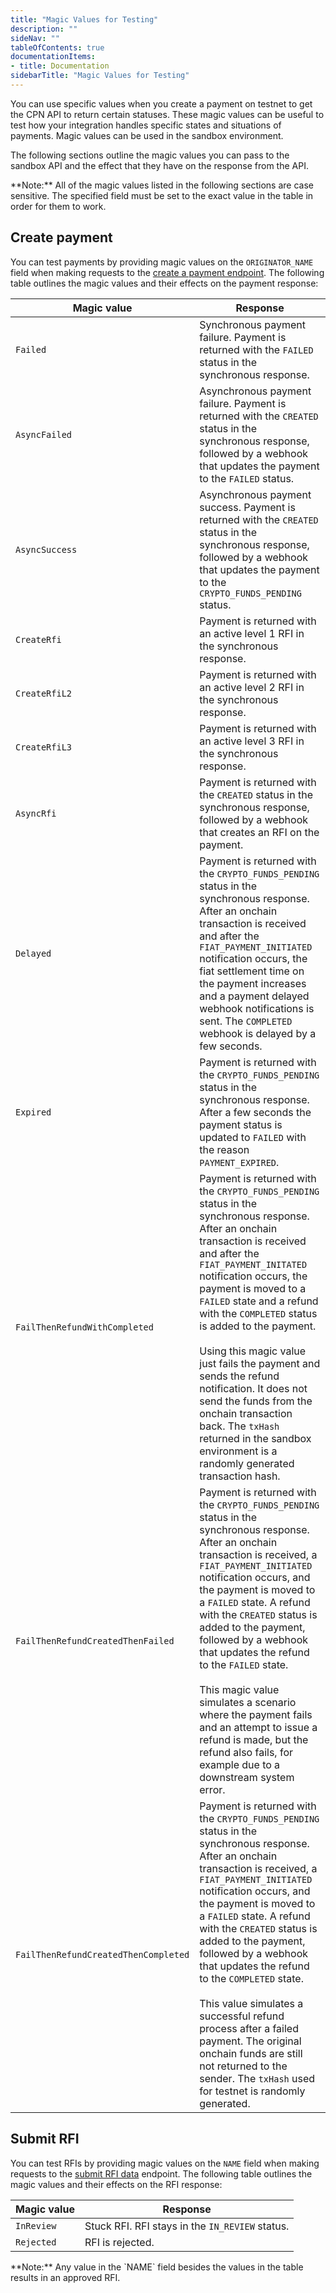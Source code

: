 ```yaml
---
title: "Magic Values for Testing"
description: ""
sideNav: ""
tableOfContents: true
documentationItems: 
- title: Documentation
sidebarTitle: "Magic Values for Testing"
---
```


You can use specific values when you create a payment on testnet to get the CPN
API to return certain statuses. These magic values can be useful to test how
your integration handles specific states and situations of payments. Magic
values can be used in the sandbox environment.

The following sections outline the magic values you can pass to the sandbox API
and the effect that they have on the response from the API.

<Note>
**Note:** All of the magic values listed in the following sections are case
sensitive. The specified field must be set to the exact value in the table in
order for them to work.
</Note>

## Create payment

You can test payments by providing magic values on the `ORIGINATOR_NAME` field
when making requests to the
[create a payment endpoint](/api-reference/cpn/cpn-platform/create-payment). The
following table outlines the magic values and their effects on the payment
response:

| Magic value                          | Response                                                                                                                                                                                                                                                                                                                                                                                                                                                                                                                                                                      |
| ------------------------------------ | ----------------------------------------------------------------------------------------------------------------------------------------------------------------------------------------------------------------------------------------------------------------------------------------------------------------------------------------------------------------------------------------------------------------------------------------------------------------------------------------------------------------------------------------------------------------------------- |
| `Failed`                             | Synchronous payment failure. Payment is returned with the `FAILED` status in the synchronous response.                                                                                                                                                                                                                                                                                                                                                                                                                                                                        |
| `AsyncFailed`                        | Asynchronous payment failure. Payment is returned with the `CREATED` status in the synchronous response, followed by a webhook that updates the payment to the `FAILED` status.                                                                                                                                                                                                                                                                                                                                                                                               |
| `AsyncSuccess`                       | Asynchronous payment success. Payment is returned with the `CREATED` status in the synchronous response, followed by a webhook that updates the payment to the `CRYPTO_FUNDS_PENDING` status.                                                                                                                                                                                                                                                                                                                                                                                 |
| `CreateRfi`                          | Payment is returned with an active level 1 RFI in the synchronous response.                                                                                                                                                                                                                                                                                                                                                                                                                                                                                                   |
| `CreateRfiL2`                        | Payment is returned with an active level 2 RFI in the synchronous response.                                                                                                                                                                                                                                                                                                                                                                                                                                                                                                   |
| `CreateRfiL3`                        | Payment is returned with an active level 3 RFI in the synchronous response.                                                                                                                                                                                                                                                                                                                                                                                                                                                                                                   |
| `AsyncRfi`                           | Payment is returned with the `CREATED` status in the synchronous response, followed by a webhook that creates an RFI on the payment.                                                                                                                                                                                                                                                                                                                                                                                                                                          |
| `Delayed`                            | Payment is returned with the `CRYPTO_FUNDS_PENDING` status in the synchronous response. After an onchain transaction is received and after the `FIAT_PAYMENT_INITIATED` notification occurs, the fiat settlement time on the payment increases and a payment delayed webhook notifications is sent. The `COMPLETED` webhook is delayed by a few seconds.                                                                                                                                                                                                                      |
| `Expired`                            | Payment is returned with the `CRYPTO_FUNDS_PENDING` status in the synchronous response. After a few seconds the payment status is updated to `FAILED` with the reason `PAYMENT_EXPIRED`.                                                                                                                                                                                                                                                                                                                                                                                      |
| `FailThenRefundWithCompleted`        | Payment is returned with the `CRYPTO_FUNDS_PENDING` status in the synchronous response. After an onchain transaction is received and after the `FIAT_PAYMENT_INITATED` notification occurs, the payment is moved to a `FAILED` state and a refund with the `COMPLETED` status is added to the payment.<br /><br />Using this magic value just fails the payment and sends the refund notification. It does not send the funds from the onchain transaction back. The `txHash` returned in the sandbox environment is a randomly generated transaction hash.                   |
| `FailThenRefundCreatedThenFailed`    | Payment is returned with the `CRYPTO_FUNDS_PENDING` status in the synchronous response. After an onchain transaction is received, a `FIAT_PAYMENT_INITIATED` notification occurs, and the payment is moved to a `FAILED` state. A refund with the `CREATED` status is added to the payment, followed by a webhook that updates the refund to the `FAILED` state.<br /><br />This magic value simulates a scenario where the payment fails and an attempt to issue a refund is made, but the refund also fails, for example due to a downstream system error.                  |
| `FailThenRefundCreatedThenCompleted` | Payment is returned with the `CRYPTO_FUNDS_PENDING` status in the synchronous response. After an onchain transaction is received, a `FIAT_PAYMENT_INITIATED` notification occurs, and the payment is moved to a `FAILED` state. A refund with the `CREATED` status is added to the payment, followed by a webhook that updates the refund to the `COMPLETED` state.<br /><br />This value simulates a successful refund process after a failed payment. The original onchain funds are still not returned to the sender. The `txHash` used for testnet is randomly generated. |

## Submit RFI

You can test RFIs by providing magic values on the `NAME` field when making
requests to the [submit RFI data](/api-reference/cpn/cpn-platform/submit-rfi)
endpoint. The following table outlines the magic values and their effects on the
RFI response:

| Magic value | Response                                        |
| ----------- | ----------------------------------------------- |
| `InReview`  | Stuck RFI. RFI stays in the `IN_REVIEW` status. |
| `Rejected`  | RFI is rejected.                                |

<Note>
**Note:** Any value in the `NAME` field besides the values in the table
results in an approved RFI.
</Note>
